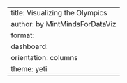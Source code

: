 ---
title: Visualizing the Olympics
author: by MintMindsForDataViz
format:
  dashboard: 
    orientation: columns
    theme: yeti
---